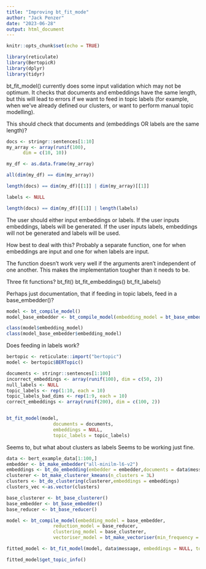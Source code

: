 ```yaml
---
title: "Improving bt_fit_mode"
author: "Jack Penzer"
date: "2023-06-28"
output: html_document
---
```


```r
knitr::opts_chunk$set(echo = TRUE)
```

```r
library(reticulate)
library(BertopicR)
library(dplyr)
library(tidyr)
```

bt_fit_model() currently does some input validation which may not be optimum. It checks that documents and embeddings have the same length, but this will lead to errors if we want to feed in topic labels (for example, when we've already defined our clusters, or want to perform manual topic modelling).

This should check that documents and (embeddings OR labels are the same length)?

```r
docs <- stringr::sentences[1:10]
my_array <- array(runif(100),
      dim = c(10, 10))

my_df <- as.data.frame(my_array)

all(dim(my_df) == dim(my_array))

length(docs) == dim(my_df)[[1]] | dim(my_array)[[1]]

labels <- NULL

length(docs) == dim(my_df)[[1]] | length(labels)
```


The user should either input embeddings or labels.
If the user inputs embeddings, labels will be generated.
If the user inputs labels, embeddings will not be generated and labels will be used.

How best to deal with this? 
Probably a separate function, one for when embeddings are input and one for when labels are input. 

The function doesn't work very well if the arguments aren't independent of one another. This makes the implementation tougher than it needs to be.

Three fit functions?
bt_fit()
bt_fit_embeddings()
bt_fit_labels()

Perhaps just documentation, that if feeding in topic labels, feed in a base_embedder()?

```r
model <- bt_compile_model()
model_base_embedder <- bt_compile_model(embedding_model = bt_base_embedder())

class(model$embedding_model)
class(model_base_embedder$embedding_model)
```


Does feeding in labels work?
```r
bertopic <- reticulate::import("bertopic")
model <- bertopic$BERTopic()

documents <- stringr::sentences[1:100]
incorrect_embeddings <- array(runif(100), dim = c(50, 2))
null_labels <- NULL
topic_labels <- rep(1:10, each = 10)
topic_labels_bad_dims <- rep(1:9, each = 10)
correct_embeddings <- array(runif(200), dim = c(100, 2))


bt_fit_model(model,
                 documents = documents,
                 embeddings = NULL,
                 topic_labels = topic_labels)
```

Seems to, but what about clusters as labels Seems to be working just fine.

```r
data <- bert_example_data[1:100,]
embedder <- bt_make_embedder("all-minilm-l6-v2")
embeddings <- bt_do_embedding(embedder = embedder,documents = data$message)
clusterer <- bt_make_clusterer_kmeans(n_clusters = 3L)
clusters <- bt_do_clustering(clusterer,embeddings = embeddings)
clusters_vec <-as.vector(clusters)
```

```r
base_clusterer <- bt_base_clusterer()
base_embedder <- bt_base_embedder()
base_reducer <- bt_base_reducer()

model <- bt_compile_model(embedding_model = base_embedder,
                 reduction_model = base_reducer,
                 clustering_model = base_clusterer,
                 vectoriser_model = bt_make_vectoriser(min_frequency = 3L))

fitted_model <- bt_fit_model(model, data$message, embeddings = NULL, topic_labels = clusters_vec)

fitted_model$get_topic_info()
```

